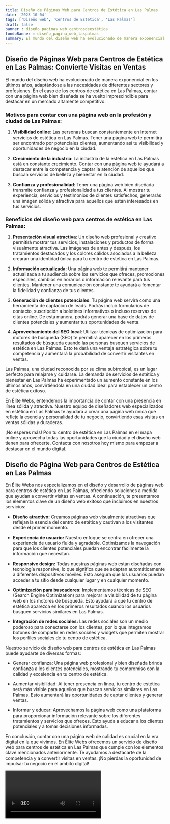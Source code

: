```yaml
---
title: Diseño de Páginas Web para Centros de Estética en Las Palmas
date: '2023-10-04'
tags: ['Diseño web', 'Centros de Estética', 'Las Palmas']
draft: false
banner : diseño_paginas_web_centrosdeestética
fondoBanner : diseño_pagina_web_laspalmas
summary: El mundo del diseño web ha evolucionado de manera exponencial en los últimos años, adaptándose a las necesidades de diferentes sectores y profesiones. En el caso de los centros de estética en Las Palmas, contar con una página web bien diseñada se ha vuelto imprescindible para destacar en un mercado altamente competitivo.
---
```


## Diseño de Páginas Web para Centros de Estética en Las Palmas: Convierte Visitas en Ventas

El mundo del diseño web ha evolucionado de manera exponencial en los últimos años, adaptándose a las necesidades de diferentes sectores y profesiones. En el caso de los centros de estética en Las Palmas, contar con una página web bien diseñada se ha vuelto imprescindible para destacar en un mercado altamente competitivo.

### Motivos para contar con una página web en la profesión y ciudad de Las Palmas:

1. **Visibilidad online**: Las personas buscan constantemente en Internet servicios de estética en Las Palmas. Tener una página web te permitirá ser encontrado por potenciales clientes, aumentando así tu visibilidad y oportunidades de negocio en la ciudad.

2. **Crecimiento de la industria**: La industria de la estética en Las Palmas está en constante crecimiento. Contar con una página web te ayudará a destacar entre la competencia y captar la atención de aquellos que buscan servicios de belleza y bienestar en la ciudad.

3. **Confianza y profesionalidad**: Tener una página web bien diseñada transmite confianza y profesionalidad a tus clientes. Al mostrar tu experiencia, servicios y testimonios de clientes satisfechos, generarás una imagen sólida y atractiva para aquellos que están interesados en tus servicios.

### Beneficios del diseño web para centros de estética en Las Palmas:

1. **Presentación visual atractiva**: Un diseño web profesional y creativo permitirá mostrar tus servicios, instalaciones y productos de forma visualmente atractiva. Las imágenes de antes y después, los tratamientos destacados y los colores cálidos asociados a la belleza crearán una identidad única para tu centro de estética en Las Palmas.

2. **Información actualizada**: Una página web te permitirá mantener actualizada a tu audiencia sobre los servicios que ofreces, promociones especiales, cambios en horarios o información relevante para tus clientes. Mantener una comunicación constante te ayudará a fomentar la fidelidad y confianza de tus clientes.

3. **Generación de clientes potenciales**: Tu página web servirá como una herramienta de captación de leads. Podrás incluir formularios de contacto, suscripción a boletines informativos o incluso reservas de citas online. De esta manera, podrás generar una base de datos de clientes potenciales y aumentar tus oportunidades de venta.

4. **Aprovechamiento del SEO local**: Utilizar técnicas de optimización para motores de búsqueda (SEO) te permitirá aparecer en los primeros resultados de búsqueda cuando las personas busquen servicios de estética en Las Palmas. Esto te dará una ventaja estratégica sobre tu competencia y aumentará la probabilidad de convertir visitantes en ventas.

Las Palmas, una ciudad reconocida por su clima subtropical, es un lugar perfecto para relajarse y cuidarse. La demanda de servicios de estética y bienestar en Las Palmas ha experimentado un aumento constante en los últimos años, convirtiéndola en una ciudad ideal para establecer un centro de estética exitoso.

En Élite Webs, entendemos la importancia de contar con una presencia en línea sólida y atractiva. Nuestro equipo de diseñadores web especializados en estética en Las Palmas te ayudará a crear una página web única que refleje la esencia y personalidad de tu negocio, convirtiendo esas visitas en ventas sólidas y duraderas.

¡No esperes más! Pon tu centro de estética en Las Palmas en el mapa online y aprovecha todas las oportunidades que la ciudad y el diseño web tienen para ofrecerte. Contacta con nosotros hoy mismo para empezar a destacar en el mundo digital.

<GifSeo />

<Cta />

## Diseño de Página Web para Centros de Estética en Las Palmas

En Élite Webs nos especializamos en el diseño y desarrollo de páginas web para centros de estética en Las Palmas, ofreciendo soluciones a medida que ayudan a convertir visitas en ventas. A continuación, te presentamos los elementos clave de un diseño web exitoso que incluimos en nuestros servicios:

- **Diseño atractivo:** Creamos páginas web visualmente atractivas que reflejan la esencia del centro de estética y cautivan a los visitantes desde el primer momento.

- **Experiencia de usuario:** Nuestro enfoque se centra en ofrecer una experiencia de usuario fluida y agradable. Optimizamos la navegación para que los clientes potenciales puedan encontrar fácilmente la información que necesitan.

- **Responsive design:** Todas nuestras páginas web están diseñadas con tecnología responsive, lo que significa que se adaptan automáticamente a diferentes dispositivos móviles. Esto asegura que los usuarios puedan acceder a tu sitio desde cualquier lugar y en cualquier momento.

- **Optimización para buscadores:** Implementamos técnicas de SEO (Search Engine Optimization) para mejorar la visibilidad de tu página web en los motores de búsqueda. Esto ayudará a que tu centro de estética aparezca en los primeros resultados cuando los usuarios busquen servicios similares en Las Palmas.

- **Integración de redes sociales:** Las redes sociales son un medio poderoso para conectarse con los clientes, por lo que integramos botones de compartir en redes sociales y widgets que permiten mostrar los perfiles sociales de tu centro de estética.

Nuestro servicio de diseño web para centros de estética en Las Palmas puede ayudarte de diversas formas:

- Generar confianza: Una página web profesional y bien diseñada brinda confianza a los clientes potenciales, mostrando tu compromiso con la calidad y excelencia en tu centro de estética.

- Aumentar visibilidad: Al tener presencia en línea, tu centro de estética será más visible para aquellos que buscan servicios similares en Las Palmas. Esto aumentará las oportunidades de captar clientes y generar ventas.

- Informar y educar: Aprovechamos la página web como una plataforma para proporcionar información relevante sobre los diferentes tratamientos y servicios que ofreces. Esto ayuda a educar a los clientes potenciales y a tomar decisiones informadas.

En conclusión, contar con una página web de calidad es crucial en la era digital en la que vivimos. En Élite Webs ofrecemos un servicio de diseño web para centros de estética en Las Palmas que cumple con los elementos clave mencionados anteriormente. Te ayudamos a destacarte de la competencia y a convertir visitas en ventas. ¡No pierdas la oportunidad de impulsar tu negocio en el ámbito digital!

<Video />

<CtaBot job='Centros de Estética' city='Las Palmas'/>

<Gmaps query='Las Palmas+españa+maps' />